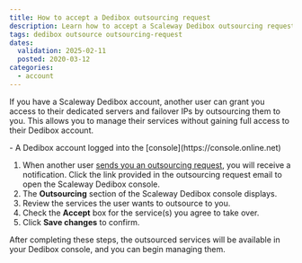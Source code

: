 ```yaml
---
title: How to accept a Dedibox outsourcing request
description: Learn how to accept a Scaleway Dedibox outsourcing request.
tags: dedibox outsource outsourcing-request
dates:
  validation: 2025-02-11
  posted: 2020-03-12
categories:
  - account
---
```




If you have a Scaleway Dedibox account, another user can grant you access to their dedicated servers and failover IPs by outsourcing them to you. This allows you to manage their services without gaining full access to their Dedibox account.

<Requirements />
- A Dedibox account logged into the [console](https://console.online.net)


1. When another user [sends you an outsourcing request](/dedibox-account/how-to/outsource-dedibox/), you will receive a notification. Click the link provided in the outsourcing request email to open the Scaleway Dedibox console.
    <Lightbox image={image} />
2. The **Outsourcing** section of the Scaleway Dedibox console displays.
3. Review the services the user wants to outsource to you.
4. Check the **Accept** box for the service(s) you agree to take over.
    <Lightbox image={image2} />
5. Click **Save changes** to confirm.

After completing these steps, the outsourced services will be available in your Dedibox console, and you can begin managing them.
